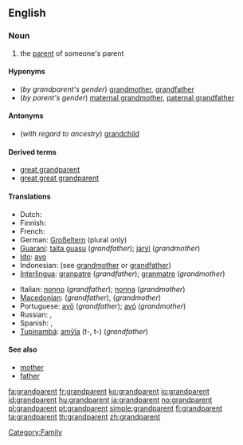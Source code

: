 ==English==
{{wikipedia}}

===Noun===
{{en-noun|s}}

# the [[parent]] of someone's parent

====Hyponyms====
* (''by grandparent's gender'') [[grandmother]], [[grandfather]]
* (''by parent's gender'') [[maternal grandmother]], [[paternal grandfather]]

====Antonyms====
* (''with regard to ancestry'') [[grandchild]]

====Derived terms====
* [[great grandparent]]
* [[great great grandparent]]

====Translations====
{{trans-top|parent of one's parent}}
* Dutch: {{t+|nl|grootouder|m}}
* Finnish: {{t-|fi|isovanhempi}}
* French: {{t+|fr|grand-parent|m}}
* German: [[Großeltern]] (plural only)
* [[Guaraní]]: [[taita guasu]] (''grandfather''); [[jarýi]] (''grandmother'')
* [[Ido]]: [[avo]]
* Indonesian: (see [[grandmother]] or [[grandfather]])
* [[Interlingua]]: [[granpatre]] (''grandfather''); [[granmatre]]  (''grandmother'')
{{trans-mid}}
* Italian: [[nonno]] (''grandfather''); [[nonna]] (''grandmother'')
* [[Macedonian]]: {{t|mk|дедо|m|tr=dédo|xs=Macedonian}} (''grandfather''),  {{t-|mk|баба|f|tr=bába|xs=Macedonian}} (''grandmother'')
* Portuguese: [[avô]] {{m}} (''grandfather''); [[avó]] {{f}} (''grandmother'')
* Russian: {{t+|ru|дедушка|m|tr=déduška|sc=Cyrl}}, {{t+|ru|бабушка|f|tr=bábuška|sc=Cyrl}}
* Spanish: {{t+|es|abuelo|m}}, {{t+|es|abuela|f}}
* [[Tupinambá]]: [[amỹîa]] (t-, t-) (''grandfather'')
{{trans-bottom}}

====See also====
* [[mother]]
* [[father]]

[[Category:Family]]

[[fa:grandparent]]
[[fr:grandparent]]
[[ko:grandparent]]
[[io:grandparent]]
[[id:grandparent]]
[[hu:grandparent]]
[[ja:grandparent]]
[[no:grandparent]]
[[pl:grandparent]]
[[pt:grandparent]]
[[simple:grandparent]]
[[fi:grandparent]]
[[ta:grandparent]]
[[th:grandparent]]
[[zh:grandparent]]